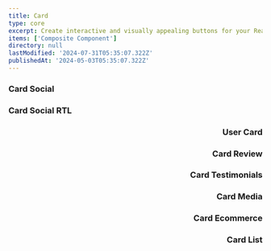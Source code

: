 ```yaml
---
title: Card
type: core
excerpt: Create interactive and visually appealing buttons for your React applications. Customize styles, sizes, and behaviors to enhance user engagement and streamline navigation.
items: ['Composite Component']
directory: null
lastModified: '2024-07-31T05:35:07.322Z'
publishedAt: '2024-05-03T05:35:07.322Z'
---
```


### Card Social

<Playground name="cardSocial" root="card" direction="column" />

### Card Social RTL

<Playground name="cardSocialRtl" root="card" direction="column" dir="rtl" />

### User Card

<Playground name="cardUser" root="card" direction="column" />

### Card Review

<Playground name="cardReview" root="card" direction="column" />

### Card Testimonials

<Playground name="cardTestimonials" root="card" direction="column" />

### Card Media

<Playground name="cardMedia" root="card" direction="column" />

### Card Ecommerce

<Playground name="cardEcommerce" root="card" direction="column" />

### Card List

<Playground name="cardList" root="card" direction="column" />
